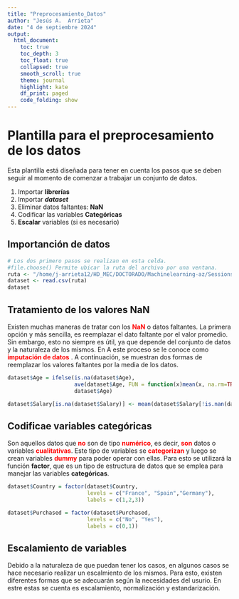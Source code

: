 ```yaml
---
title: "Preprocesamiento_Datos"
author: "Jesús A.  Arrieta"
date: "4 de septiembre 2024"
output: 
  html_document:
    toc: true
    toc_depth: 3
    toc_float: true
    collapsed: true
    smooth_scroll: true
    theme: journal
    highlight: kate
    df_print: paged
    code_folding: show
---
```


# **Plantilla para el preprocesamiento de los datos**

Esta plantilla está diseñada para tener en cuenta los pasos que se deben seguir al momento de comenzar a trabajar un conjunto de datos.

1.  Importar **librerías**
2.  Importar ***dataset***
3.  Eliminar datos faltantes: **NaN**
4.  Codificar las variables **Categóricas**
5.  **Escalar** variables (si es necesario)

## **Importanción de datos**

```r
# Los dos primero pasos se realizan en esta celda.
#file.choose() Permite ubicar la ruta del archivo por una ventana.
ruta <- "/home/j-arrieta12/HD_MEC/DOCTORADO/Machinelearning-az/Sessions_Update/Part 1 - Data Preprocessing/Section 2 -------------------- Part 1 - Data Preprocessing --------------------/R/Data.csv"
dataset <- read.csv(ruta)
dataset
```

## **Tratamiento de los valores NaN**

Existen muchas maneras de tratar con los [**NaN** ]{style="color:red"} o datos faltantes. La primera opción y más sencilla, es reemplazar el dato faltante por el valor promedio. Sin embargo, esto no siempre es útil, ya que depende del conjunto de datos y la naturaleza de los mismos. En A este proceso se le conoce como [ **imputación de datos**]{style="color:red"} . A continuación, se muestran dos formas de reemplazar los valores faltantes por la media de los datos.

```r
dataset$Age = ifelse(is.na(dataset$Age), 
                     ave(dataset$Age, FUN = function(x)mean(x, na.rm=TRUE)),
                     dataset$Age)

dataset$Salary[is.na(dataset$Salary)] <- mean(dataset$Salary[!is.nan(dataset$Salary)], na.rm = TRUE)
```

## **Codificae variables categóricas**

Son aquellos datos que [ **no**]{style="color:red"} son de tipo [ **numérico** ]{style="color:red"}, es decir, [ **son**]{style="color:red"} datos o variables [ **cualitativas** ]{style="color:red"}. Este tipo de variables se [ **categorizan**]{style="color:red"} y luego se crean variables [ **dummy**]{style="color:red"} para poder operar con ellas. Para esto se utilizará la función **factor**, que es un tipo de estructura de datos que se emplea para manejar las variables **categóricas**.

```r
dataset$Country = factor(dataset$Country,
                         levels = c("France", "Spain","Germany"),
                         labels = c(1,2,3))

dataset$Purchased = factor(dataset$Purchased,
                         levels = c("No", "Yes"),
                         labels = c(0,1))
```

## **Escalamiento de variables**

Debido a la naturaleza de que puedan tener los casos, en algunos casos se hace necesario realizar un escalmiento de los mismos. Para esto, existen diferentes formas que se adecuarán según la necesidades del usurio. En estre estas se cuenta es escalamiento, normalización y estandarización.
